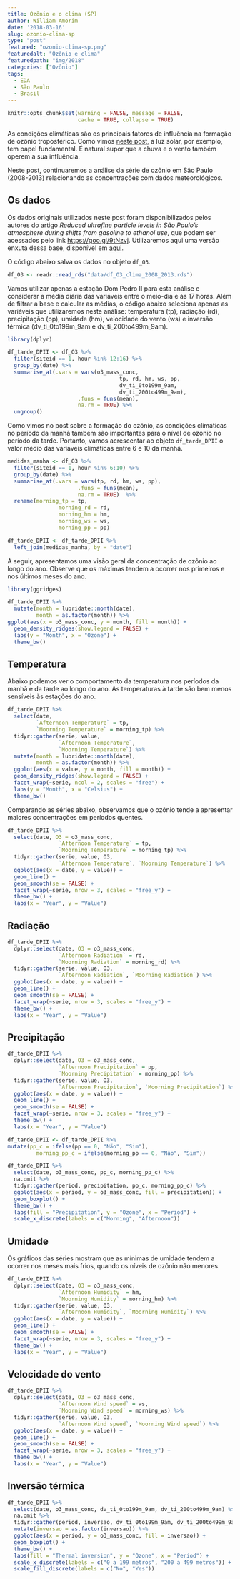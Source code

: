 ```yaml
---
title: Ozônio e o clima (SP)
author: William Amorim
date: '2018-03-16'
slug: ozonio-clima-sp
type: "post"
featured: "ozonio-clima-sp.png"
featuredalt: "Ozônio e clima"
featuredpath: "img/2018"
categories: ["Ozônio"]
tags:
  - EDA
  - São Paulo
  - Brasil 
---
```


```r
knitr::opts_chunk$set(warning = FALSE, message = FALSE,
                      cache = TRUE, collapse = TRUE)
```

As condições climáticas são os principais fatores de influência na formação de ozônio troposférico. Como vimos [neste post](https://www.rpollution.com/blog/o-ciclo-do-ozonio/), a luz solar, por exemplo, tem papel fundamental. É natural supor que a chuva e o vento também operem a sua influência.

Neste post, continuaremos a análise da série de ozônio em Sâo Paulo (2008-2013) relacionando as concentrações com dados meteorológicos.

## Os dados

Os dados originais utilizados neste post foram disponibilizados pelos autores do artigo *Reduced ultrafine particle levels in São Paulo's atmosphere during shifts from gasoline to ethanol use*, que podem ser acessados pelo link [https://goo.gl/9tNzvj](https://goo.gl/9tNzvj). Utilizaremos aqui uma versão enxuta dessa base, disponível em [aqui](https://github.com/williamorim/Rpollution-blog/tree/master/content/blog/data). 

O código abaixo salva os dados no objeto `df_O3`.

```r
df_O3 <- readr::read_rds("data/df_O3_clima_2008_2013.rds")
```

Vamos utilizar apenas a estação Dom Pedro II para esta análise e considerar a média diária das variáveis entre o meio-dia e às 17 horas. Além de filtrar a base e calcular as médias, o código abaixo seleciona apenas as variáveis que utilizaremos neste análise: temperatura (tp), radiação (rd), precipitação (pp), umidade (hm), velocidade do vento (ws) e inversão térmica (dv_ti_0to199m_9am e dv_ti_200to499m_9am).

```r
library(dplyr)

df_tarde_DPII <- df_O3 %>%
  filter(siteid == 1, hour %in% 12:16) %>% 
  group_by(date) %>%
  summarise_at(.vars = vars(o3_mass_conc, 
                                   tp, rd, hm, ws, pp,
                                   dv_ti_0to199m_9am, 
                                   dv_ti_200to499m_9am),
                      .funs = funs(mean),
                      na.rm = TRUE) %>% 
  ungroup()
```

Como vimos no post sobre a formação do ozônio, as condições climáticas no período da manhã também são importantes para o nível de ozônio no período da tarde. Portanto, vamos acrescentar ao objeto `df_tarde_DPII` o valor médio das variáveis climáticas entre 6 e 10 da manhã.

```r
medidas_manha <- df_O3 %>%
  filter(siteid == 1, hour %in% 6:10) %>% 
  group_by(date) %>%
  summarise_at(.vars = vars(tp, rd, hm, ws, pp),
                      .funs = funs(mean),
                      na.rm = TRUE)  %>%
  rename(morning_tp = tp,
                morning_rd = rd,
                morning_hm = hm,
                morning_ws = ws,
                morning_pp = pp)

df_tarde_DPII <- df_tarde_DPII %>%  
  left_join(medidas_manha, by = "date")

```

A seguir, apresentamos uma visão geral da concentração de ozônio ao longo do ano. Observe que os máximas tendem a ocorrer nos primeiros e nos últimos meses do ano.

```r
library(ggridges)

df_tarde_DPII %>%
  mutate(month = lubridate::month(date),
         month = as.factor(month)) %>% 
ggplot(aes(x = o3_mass_conc, y = month, fill = month)) + 
  geom_density_ridges(show.legend = FALSE) +
  labs(y = "Month", x = "Ozone") +
  theme_bw()
```


## Temperatura

Abaixo podemos ver o comportamento da temperatura nos períodos da manhã e da tarde ao longo do ano. As temperaturas à tarde são bem menos sensíveis às estações do ano.

```r
df_tarde_DPII %>% 
  select(date,
         `Afternoon Temperature` = tp,
         `Moorning Temperature` = morning_tp) %>% 
  tidyr::gather(serie, value,
                `Afternoon Temperature`, 
                `Moorning Temperature`) %>%
  mutate(month = lubridate::month(date),
         month = as.factor(month)) %>% 
  ggplot(aes(x = value, y = month, fill = month)) + 
  geom_density_ridges(show.legend = FALSE) +
  facet_wrap(~serie, ncol = 2, scales = "free") +
  labs(y = "Month", x = "Celsius") +
  theme_bw()
```

Comparando as séries abaixo, observamos que o ozônio tende a apresentar maiores concentrações em períodos quentes.

```r
df_tarde_DPII %>% 
  select(date, O3 = o3_mass_conc, 
                `Afternoon Temperature` = tp,
                `Moorning Temperature` = morning_tp) %>% 
  tidyr::gather(serie, value, O3, 
                `Afternoon Temperature`, `Moorning Temperature`) %>% 
  ggplot(aes(x = date, y = value)) +
  geom_line() +
  geom_smooth(se = FALSE) +
  facet_wrap(~serie, nrow = 3, scales = "free_y") +
  theme_bw() +
  labs(x = "Year", y = "Value")
```

## Radiação

```r
df_tarde_DPII %>% 
  dplyr::select(date, O3 = o3_mass_conc, 
                `Afternoon Radiation` = rd,
                `Moorning Radiation` = morning_rd) %>% 
  tidyr::gather(serie, value, O3, 
                `Afternoon Radiation`, `Moorning Radiation`) %>% 
  ggplot(aes(x = date, y = value)) +
  geom_line() +
  geom_smooth(se = FALSE) +
  facet_wrap(~serie, nrow = 3, scales = "free_y") +
  theme_bw() +
  labs(x = "Year", y = "Value")
```

## Precipitação

```r
df_tarde_DPII %>% 
  dplyr::select(date, O3 = o3_mass_conc, 
                `Afternoon Precipitation` = pp,
                `Moorning Precipitation` = morning_pp) %>% 
  tidyr::gather(serie, value, O3, 
                `Afternoon Precipitation`, `Moorning Precipitation`) %>% 
  ggplot(aes(x = date, y = value)) +
  geom_line() +
  geom_smooth(se = FALSE) +
  facet_wrap(~serie, nrow = 3, scales = "free_y") +
  theme_bw() +
  labs(x = "Year", y = "Value")
```

```r
df_tarde_DPII <- df_tarde_DPII %>% 
mutate(pp_c = ifelse(pp == 0, "Não", "Sim"),
         morning_pp_c = ifelse(morning_pp == 0, "Não", "Sim"))
```

```r
df_tarde_DPII %>%
  select(date, o3_mass_conc, pp_c, morning_pp_c) %>% 
  na.omit %>% 
  tidyr::gather(period, precipitation, pp_c, morning_pp_c) %>% 
  ggplot(aes(x = period, y = o3_mass_conc, fill = precipitation)) +
  geom_boxplot() +
  theme_bw() +
  labs(fill = "Precipitation", y = "Ozone", x = "Period") +
  scale_x_discrete(labels = c("Morning", "Afternoon"))
```

## Umidade

Os gráficos das séries mostram que as mínimas de umidade tendem a ocorrer nos meses mais frios, quando os níveis de ozônio não menores.

```r
df_tarde_DPII %>% 
  dplyr::select(date, O3 = o3_mass_conc, 
                `Afternoon Humidity` = hm,
                `Moorning Humidity` = morning_hm) %>% 
  tidyr::gather(serie, value, O3, 
                `Afternoon Humidity`, `Moorning Humidity`) %>% 
  ggplot(aes(x = date, y = value)) +
  geom_line() +
  geom_smooth(se = FALSE) +
  facet_wrap(~serie, nrow = 3, scales = "free_y") +
  theme_bw() +
  labs(x = "Year", y = "Value")
```

## Velocidade do vento

```r
df_tarde_DPII %>% 
  dplyr::select(date, O3 = o3_mass_conc, 
                `Afternoon Wind speed` = ws,
                `Moorning Wind speed` = morning_ws) %>% 
  tidyr::gather(serie, value, O3, 
                `Afternoon Wind speed`, `Moorning Wind speed`) %>% 
  ggplot(aes(x = date, y = value)) +
  geom_line() +
  geom_smooth(se = FALSE) +
  facet_wrap(~serie, nrow = 3, scales = "free_y") +
  theme_bw() +
  labs(x = "Year", y = "Value")
```

## Inversão térmica

```r
df_tarde_DPII %>%
  select(date, o3_mass_conc, dv_ti_0to199m_9am, dv_ti_200to499m_9am) %>% 
  na.omit %>% 
  tidyr::gather(period, inversao, dv_ti_0to199m_9am, dv_ti_200to499m_9am) %>%
  mutate(inversao = as.factor(inversao)) %>% 
  ggplot(aes(x = period, y = o3_mass_conc, fill = inversao)) +
  geom_boxplot() +
  theme_bw() +
  labs(fill = "Thermal inversion", y = "Ozone", x = "Period") +
  scale_x_discrete(labels = c("0 a 199 metros", "200 a 499 metros")) +
  scale_fill_discrete(labels = c("No", "Yes"))
```